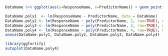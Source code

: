 ```{r PlotDataName, fig.cap=""}
DataName %>% ggplot(aes(y=ResponseName, x=PredictorName)) + geom_point() + geom_smooth()
```




```{r DataName.poly}
DataName.poly1  <- lm(ResponseName ~ PredictorName, data = DataName)
DataName.poly2 <- lm(ResponseName ~ poly(PredictorName, 2, raw=TRUE), data = DataName)
DataName.poly3 <- lm(ResponseName ~ poly(PredictorName, 3, raw=TRUE), data = DataName)
DataName.poly4 <- lm(ResponseName ~ poly(PredictorName, 4, raw=TRUE), data = DataName)
anova(DataName.poly1, DataName.poly2, DataName.poly3, DataName.poly4)
```


```{r plotDataName.lm, fig.cap="Residual analysis for DataName.poly"}
library(ggfortify)
autoplot(DataName.poly4)
```
